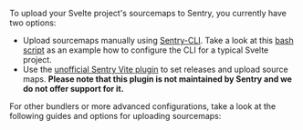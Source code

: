 To upload your Svelte project's sourcemaps to Sentry, you currently have two options:

- Upload sourcemaps manually using [Sentry-CLI](./cli/). Take a look at this [bash script](https://github.com/getsentry/sentry-javascript/tree/master/packages/svelte#sourcemaps-and-releases) as an example how to configure the CLI for a typical Svelte project.
- Use the [unofficial Sentry Vite plugin](https://github.com/ikenfin/vite-plugin-sentry) to set releases and upload source maps. **Please note that this plugin is not maintained by Sentry and we do not offer support for it.**

For other bundlers or more advanced configurations, take a look at the following guides and options for uploading sourcemaps:
